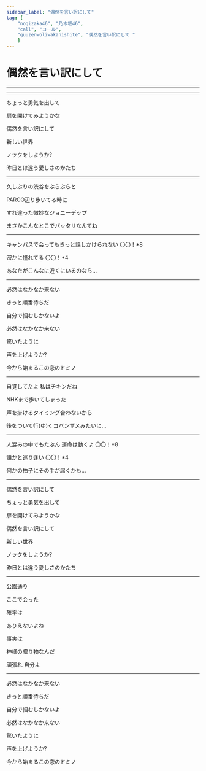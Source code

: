 ```yaml
---
sidebar_label: "偶然を言い訳にして"
tag: [
    "nogizaka46", "乃木坂46",
    "call", "コール",
    "guuzenwoliwakanishite", "偶然を言い訳にして "
    ]
---
```


# 偶然を言い訳にして

---

<SpotifyCard id="2wxNEfvOfXHqtBSyLdkgs6" />

<YouTubeCard id="YIylWdsAetY" />

---

ちょっと勇気を出して

扉を開けてみようかな

偶然を言い訳にして

新しい世界

ノックをしようか?

昨日とは違う愛しさのかたち

---

久しぶりの渋谷をぶらぶらと

PARCO辺り歩いてる時に  <SuperCute />

すれ違った微妙なジョニーデップ

まさかこんなとこでバッタリなんてね  <SuperCute />

---


キャンパスで会ってもきっと話しかけられない <Call>〇〇！*8</Call>

密かに憧れてる <Call>〇〇！*4</Call>

あなたがこんなに近くにいるのなら…

---

必然はなかなか来ない

きっと順番待ちだ

自分で掴むしかないよ

必然はなかなか来ない

驚いたように

声を上げようか?

今から始まるこの恋のドミノ

---

自覚してたよ 私はチキンだね

NHKまで歩いてしまった  <SuperCute />

声を掛けるタイミング合わないから

後をついて行(ゆ)くコバンザメみたいに…  <SuperCute />

---

人混みの中でもたぶん 運命は動くよ  <Call>〇〇！*8</Call>

誰かと巡り逢い <Call>〇〇！*4</Call>

何かの拍子にその手が届くかも…

---

偶然を言い訳にして

ちょっと勇気を出して

扉を開けてみようかな

偶然を言い訳にして

新しい世界

ノックをしようか?

昨日とは違う愛しさのかたち

---

公園通り

ここで会った

確率は

ありえないよね

事実は

神様の贈り物なんだ

頑張れ 自分よ

---

必然はなかなか来ない

きっと順番待ちだ

自分で掴むしかないよ

必然はなかなか来ない

驚いたように

声を上げようか?

今から始まるこの恋のドミノ
